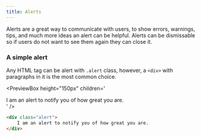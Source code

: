 ```yaml
---
title: Alerts
---
```



Alerts are a great way to communicate with users, to show errors, warnings, tips, and much more ideas
an alert can be helpful. Alerts can be dismissable so if users do not want to see them again they can close it.

### A simple alert

Any HTML tag can be alert with `.alert` class,
however, a `<div>` with paragraphs in it is the most common choice.

<PreviewBox
	height="150px"
	children='
<!DOCTYPE html>
<html lang="en">
	<head>
		<meta charset="UTF-8" />
		<meta http-equiv="X-UA-Compatible" content="IE=edge" />
		<meta name="viewport" content="width=device-width, initial-scale=1.0" />
		<link rel="stylesheet" href="https://raw.githack.com/amir2mi/FlatifyCSS/master/dist/css/flatify-min.css" />
		<title>Buttons</title>
    </head>
    <body>
        <div class="flex-center" style="flex-wrap: wrap">
    		<div class="alert">
                I am an alert to notify you of how great you are.
            </div>
    	</div>
    </body>

</html>
'
/>

```html title="index.html"
<div class="alert">  
    I am an alert to notify you of how great you are.  
</div>
```
